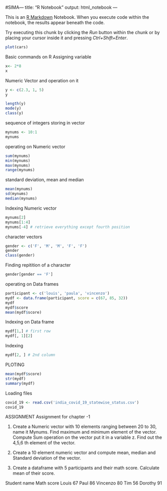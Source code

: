 #SIMA---
title: "R Notebook"
output: html_notebook
---

This is an [R Markdown](http://rmarkdown.rstudio.com) Notebook. When you execute code within the notebook, the results appear beneath the code. 

Try executing this chunk by clicking the *Run* button within the chunk or by placing your cursor inside it and pressing *Ctrl+Shift+Enter*. 

```r
plot(cars)
```
Basic commands on R
Assigning variable 
```r
x<- 2*8
x
```
Numeric Vector and operation on it
```r
y <- c(2.3, 1, 5)
y
```

```r
length(y)
mode(y)
class(y)
```
sequence of integers storing in vector
```r
mynums <- 10:1
mynums 
```
operating on Numeric vector
```r
sum(mynums)
min(mynums)
max(mynums)
range(mynums)
```
standard deviation, mean and median 
```r
mean(mynums)
sd(mynums)
median(mynums)
```
Indexing Numeric vector
```r
mynums[2]
mynums[1:4]	
mynums[-4] # retrieve everything except fourth position
```
character vectors
```r
gender <- c('F', 'M', 'M', 'F', 'F')
gender
class(gender)
```
Finding repitition of a character
```r
gender[gender == 'F']
```
operating on Data frames
```r
participant <- c('louis', 'paula', 'vincenzo')
mydf <- data.frame(participant, score = c(67, 85, 32)) 
mydf
mydf$score
mean(mydf$score)
```
Indexing on Data frame
```r
mydf[1,] # first row
mydf[, 1][2]
```
Indexing
```r
mydf[2, ] # 2nd column
```
PLOTING
```r
mean(mydf$score)
str(mydf)
summary(mydf)
```
Loading files
```r
covid_19 <- read.csv('india_covid_19_statewise_status.csv')
covid_19
```
ASSIGNMENT
Assignment for chapter -1 

1.	Create a Numeric vector with 10 elements ranging between 20 to 30, name it Mynums. Find maximum and minimum element of the vector. Compute Sum operation on the vector put it in a variable z. Find out the 4,5,6 th element of the vector.

2.	Create a 10 element numeric vector and compute mean, median and Standard deviation of the vector. 

3.	Create a dataframe with 5 participants and their math score. Calculate mean of their score.


Student name	Math score
Louis	67
Paul	86
Vincenzo	80
Tim	56
Dorothy	91


